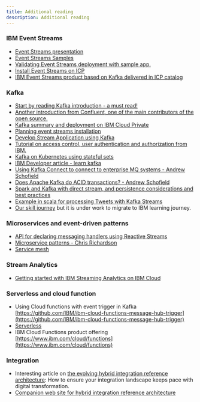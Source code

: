 ```yaml
---
title: Additional reading
description: Additional reading
---
```


### IBM Event Streams

* [Event Streams presentation](https://ibm.github.io/event-streams/about/overview/)
* [Event Streams Samples](https://ibmstreams.github.io/samples/)
* [Validating Event Streams deployment with sample app.](https://developer.ibm.com/messaging/event-streams/docs/validating-the-deployment/)
* [Install Event Streams on ICP](https://developer.ibm.com/messaging/event-streams/docs/install-guide/)
* [IBM Event Streams product based on Kafka delivered in ICP catalog](https://developer.ibm.com/messaging/event-streams/)

### Kafka

* [Start by reading Kafka introduction - a must read!](https://Kafka.apache.org/intro/)
* [Another introduction from Confluent, one of the main contributors of the open source.](http://www.confluent.io/blog/introducing-Kafka-streams-stream-processing-made-simple)
* [Kafka summary and deployment on IBM Cloud Private](./kafka/readme.md)
* [Planning event streams installation](https://ibm.github.io/event-streams/installing/planning/)
* [Develop Stream Application using Kafka](https://Kafka.apache.org/11/documentation/streams/)
* [Tutorial on access control, user authentication and authorization from IBM.](https://developer.ibm.com/tutorials/kafka-authn-authz/)
* [Kafka on Kubernetes using stateful sets](https://github.com/kubernetes/contrib/tree/master/statefulsets/Kafka)
* [IBM Developer article - learn kafka](https://developer.ibm.com/messaging/event-streams/docs/learn-about-Kafka/)
* [Using Kafka Connect to connect to enterprise MQ systems - Andrew Schofield](https://medium.com/@andrew_schofield/using-kafka-connect-to-connect-to-enterprise-mq-systems-5674d53fe55e)
* [Does Apache Kafka do ACID transactions? - Andrew Schofield](https://medium.com/@andrew_schofield/does-apache-kafka-do-acid-transactions-647b207f3d0e)
* [Spark and Kafka with direct stream, and persistence considerations and best practices](http://aseigneurin.github.io/2016/05/07/spark-Kafka-achieving-zero-data-loss.html)
* [Example in scala for processing Tweets with Kafka Streams](https://www.madewithtea.com/processing-tweets-with-Kafka-streams.html)
* [Our skill journey](training/eda-skill-journey.md) but it is under work to migrate to IBM learning journey.

### Microservices and event-driven patterns

* [API for declaring messaging handlers using Reactive Streams](https://github.com/eclipse/microprofile-reactive-messaging/blob/master/spec/src/main/asciidoc/architecture.asciidoc)
* [Microservice patterns - Chris Richardson](https://www.manning.com/books/microservices-patterns)
* [Service mesh](https://github.com/ibm-cloud-architecture/refarch-integration/blob/master/docs/service-mesh/readme.md)

### Stream Analytics

* [Getting started with IBM Streaming Analytics on IBM Cloud](https://console.bluemix.net/docs/services/StreamingAnalytics/t_starter_app_deploy.html#starterapps_deploy)


### Serverless and cloud function

* Using Cloud functions with event trigger in Kafka [https://github.com/IBM/ibm-cloud-functions-message-hub-trigger](https://github.com/IBM/ibm-cloud-functions-message-hub-trigger)
* [Serverless](https://github.com/ibm-cloud-architecture/refarch-integration/tree/master/docs/serverless)
* IBM Cloud Functions product offering [https://www.ibm.com/cloud/functions](https://www.ibm.com/cloud/functions)

### Integration

* Interesting article on [the evolving hybrid integration reference architecture](https://developer.ibm.com/articles/mw-1606-clark-trs/): How to ensure your integration landscape keeps pace with digital transformation.
* [Companion web site for hybrid integration reference architecture](https://ibm-cloud-architecture.github.io/refarch-integration)
